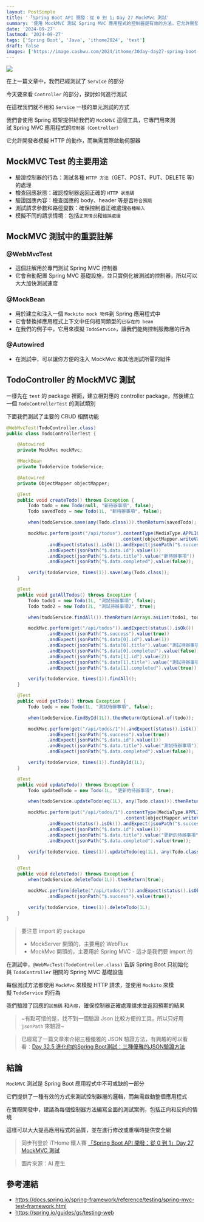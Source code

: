 ```yaml
---
layout: PostSimple
title: '「Spring Boot API 開發：從 0 到 1」Day 27 MockMvc 測試'
summary: '使用 MockMVC 測試 Spring MVC 應用程式的控制器是有效的方法，它允許開發者模擬 HTTP 請求而無需啟動伺服器。本文介紹了如何使用 @WebMvcTest 註解來專門測試控制器，以及如何利用 @MockBean 模擬服務層行為，並通過 MockMvc 模擬 HTTP 請求。文中詳細展示了 CRUD 操作的測試案例，涵蓋了創建、查詢、更新和刪除待辦事項的各種情境，並強調了驗證回應狀態碼和內容的重要性。建議為每個控制器方法編寫全面的測試案例，以提高應用品質'
date: '2024-09-27'
lastmod: '2024-09-27'
tags: ['Spring Boot', 'Java', 'ithome2024', 'test']
draft: false
images: ['https://image.cashwu.com/2024/ithome/30day-day27-spring-boot-mockmvc-test/cover.webp']
---
```


![](https://image.cashwu.com/2024/ithome/30day-day27-spring-boot-mockmvc-test/cover.webp)

在上一篇文章中，我們已經測試了 `Service` 的部分

今天要來看 `Controller` 的部分，探討如何進行測試

在這裡我們就不用和 `Service` 一樣的單元測試的方式

我們會使用 Spring 框架提供給我們的 `MockMVC` 這個工具，它專門用來測試 Spring MVC 應用程式的`控制器（Controller）`

它允許開發者模擬 HTTP 的動作，而無需實際啟動伺服器

## MockMVC Test 的主要用途

- 驗證控制器的行為：測試各種 `HTTP 方法`（GET、POST、PUT、DELETE 等）的處理
- 檢查回應狀態：確認控制器返回正確的 `HTTP 狀態碼`
- 驗證回應內容：檢查回應的 body、header 等是否`符合預期`
- 測試請求參數和路徑變數：確保控制器正確處理`各種輸入`
- 模擬不同的請求情境：包括`正常情況`和`錯誤處理`

## MockMVC 測試中的重要註解

### @WebMvcTest

- 這個註解用於專門測試 Spring MVC 控制器
- 它會自動配置 Spring MVC 基礎設施，並只實例化被測試的控制器，所以可以大大加快測試速度

### @MockBean

- 用於建立和注入一個 `Mockito mock 物件`到 Spring 應用程式中
- 它會替換掉應用程式上下文中任何相同類型的`已存在的 bean`
- 在我們的例子中，它用來模擬 `TodoService`，讓我們能夠控制服務層的行為

### @Autowired

- 在測試中，可以讓你方便的注入 MockMvc 和其他測試所需的組件

## TodoController 的 MockMVC 測試

一樣先在 `test` 的 package 裡面，建立相對應的 controller package，然後建立一個 `TodoControllerTest` 的測試類別

下面我們測試了主要的 CRUD 相關功能

```java
@WebMvcTest(TodoController.class)
public class TodoControllerTest {

    @Autowired
    private MockMvc mockMvc;

    @MockBean
    private TodoService todoService;

    @Autowired
    private ObjectMapper objectMapper;

    @Test
    public void createTodo() throws Exception {
        Todo todo = new Todo(null, "新待辦事項", false);
        Todo savedTodo = new Todo(1L, "新待辦事項", false);

        when(todoService.save(any(Todo.class))).thenReturn(savedTodo);

        mockMvc.perform(post("/api/todos").contentType(MediaType.APPLICATION_JSON)
                                          .content(objectMapper.writeValueAsString(todo)))
               .andExpect(status().isOk()).andExpect(jsonPath("$.success").value(true))
               .andExpect(jsonPath("$.data.id").value(1))
               .andExpect(jsonPath("$.data.title").value("新待辦事項"))
               .andExpect(jsonPath("$.data.completed").value(false));

        verify(todoService, times(1)).save(any(Todo.class));
    }

    @Test
    public void getAllTodos() throws Exception {
        Todo todo1 = new Todo(1L, "測試待辦事項", false);
        Todo todo2 = new Todo(2L, "測試待辦事項2", true);

        when(todoService.findAll()).thenReturn(Arrays.asList(todo1, todo2));

        mockMvc.perform(get("/api/todos")).andExpect(status().isOk())
               .andExpect(jsonPath("$.success").value(true))
               .andExpect(jsonPath("$.data[0].id").value(1))
               .andExpect(jsonPath("$.data[0].title").value("測試待辦事項"))
               .andExpect(jsonPath("$.data[0].completed").value(false))
               .andExpect(jsonPath("$.data[1].id").value(2))
               .andExpect(jsonPath("$.data[1].title").value("測試待辦事項2"))
               .andExpect(jsonPath("$.data[1].completed").value(true));

        verify(todoService, times(1)).findAll();
    }

    @Test
    public void getTodo() throws Exception {
        Todo todo = new Todo(1L, "測試待辦事項", false);

        when(todoService.findById(1L)).thenReturn(Optional.of(todo));

        mockMvc.perform(get("/api/todos/1")).andExpect(status().isOk())
               .andExpect(jsonPath("$.success").value(true))
               .andExpect(jsonPath("$.data.id").value(1))
               .andExpect(jsonPath("$.data.title").value("測試待辦事項"))
               .andExpect(jsonPath("$.data.completed").value(false));

        verify(todoService, times(1)).findById(1L);
    }

    @Test
    public void updateTodo() throws Exception {
        Todo updatedTodo = new Todo(1L, "更新的待辦事項", true);

        when(todoService.updateTodo(eq(1L), any(Todo.class))).thenReturn(Optional.of(updatedTodo));

        mockMvc.perform(put("/api/todos/1").contentType(MediaType.APPLICATION_JSON)
                                           .content(objectMapper.writeValueAsString(updatedTodo)))
               .andExpect(status().isOk()).andExpect(jsonPath("$.success").value(true))
               .andExpect(jsonPath("$.data.id").value(1))
               .andExpect(jsonPath("$.data.title").value("更新的待辦事項"))
               .andExpect(jsonPath("$.data.completed").value(true));

        verify(todoService, times(1)).updateTodo(eq(1L), any(Todo.class));
    }

    @Test
    public void deleteTodo() throws Exception {
        when(todoService.deleteTodo(1L)).thenReturn(true);

        mockMvc.perform(delete("/api/todos/1")).andExpect(status().isOk())
               .andExpect(jsonPath("$.success").value(true));

        verify(todoService, times(1)).deleteTodo(1L);
    }
}
```

> 要注意 import 的 package
>
> - MockServer 開頭的，主要用於 WebFlux
> - MockMvc 開頭的，主要用於 Spring MVC - 這才是我們要 import 的

在測試中，`@WebMvcTest(TodoController.class)` 告訴 Spring Boot 只初始化與 `TodoController` 相關的 Spring MVC 基礎設施

每個測試方法都使用 `MockMvc` 來模擬 HTTP 請求，並使用 `Mockito` 來模擬 `TodoService` 的行為

我們驗證了回應的`狀態碼` 和`內容`，確保控制器正確處理請求並返回預期的結果

> ~有點可惜的是，找不到一個驗證 Json 比較方便的工具，所以只好用 `jsonPath` 來驗證~

> 已經寫了一篇文章來介紹三種優雅的 JSON 驗證方法，有興趣的可以看看：[Day 32.5 進化你的Spring Boot測試：三種優雅的JSON驗證方法](/blog/2024/ithome/30day-day32-5-spring-boot-testing-evolution-three-elegant-json-validation-methods)

## 結論

`MockMVC` 測試是 Spring Boot 應用程式中不可或缺的一部分

它們提供了一種有效的方式來測試控制器層的邏輯，而無需啟動整個應用程式

在實際開發中，建議為每個控制器方法編寫全面的測試案例，包括正向和反向的情境

這樣可以大大提高應用程式的品質，並在進行修改或重構時提供安全網

> 同步刊登於 iTHome 鐵人賽 [「Spring Boot API 開發：從 0 到 1」Day 27 MockMVC 測試](https://ithelp.ithome.com.tw/articles/10349137)

> 圖片來源：AI 產生

## 參考連結

- https://docs.spring.io/spring-framework/reference/testing/spring-mvc-test-framework.html
- https://spring.io/guides/gs/testing-web
